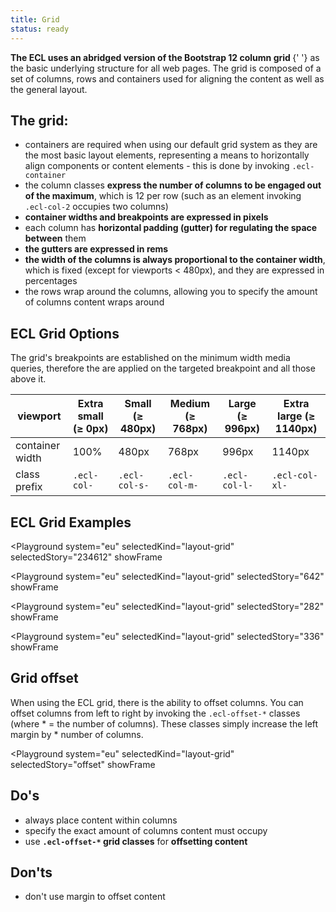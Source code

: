 ```yaml
---
title: Grid
status: ready
---
```



<Paragraph size="lead">
  <strong>
    The ECL uses an abridged version of the Bootstrap 12 column grid
  </strong>{' '}
  as the basic underlying structure for all web pages. The grid is composed of a
  set of columns, rows and containers used for aligning the content as well as
  the general layout.
</Paragraph>

## The grid:

- containers are required when using our default grid system as they are the most basic layout elements, representing a means to horizontally align components or content elements - this is done by invoking `.ecl-container`
- the column classes **express the number of columns to be engaged out of the maximum**, which is 12 per row (such as an element invoking `.ecl-col-2` occupies two columns)
- **container widths and breakpoints are expressed in pixels**
- each column has **horizontal padding (gutter) for regulating the space between** them
- **the gutters are expressed in rems**
- **the width of the columns is always proportional to the container width**, which is fixed (except for viewports < 480px), and they are expressed in percentages
- the rows wrap around the columns, allowing you to specify the amount of columns content wraps around

## ECL Grid Options

The grid's breakpoints are established on the minimum width media queries, therefore the are applied on the targeted breakpoint and all those above it.

| viewport        | Extra small (≥ 0px) | Small (≥ 480px) | Medium (≥ 768px) | Large (≥ 996px) | Extra large (≥ 1140px) |
| --------------- | ------------------- | --------------- | ---------------- | --------------- | ---------------------- |
| container width | 100%                | 480px           | 768px            | 996px           | 1140px                 |
| class prefix    | `.ecl-col-`         | `.ecl-col-s-`   | `.ecl-col-m-`    | `.ecl-col-l-`   | `.ecl-col-xl-`         |

## ECL Grid Examples

<Playground
  system="eu"
  selectedKind="layout-grid"
  selectedStory="234612"
  showFrame
>
  <Html markup={example234612} />
</Playground>

<Playground
  system="eu"
  selectedKind="layout-grid"
  selectedStory="642"
  showFrame
>
  <Html markup={example642} />
</Playground>

<Playground
  system="eu"
  selectedKind="layout-grid"
  selectedStory="282"
  showFrame
>
  <Html markup={example282} />
</Playground>

<Playground
  system="eu"
  selectedKind="layout-grid"
  selectedStory="336"
  showFrame
>
  <Html markup={example336} />
</Playground>

## Grid offset

When using the ECL grid, there is the ability to offset columns. You can offset columns from left to right by invoking the `.ecl-offset-*` classes (where \* = the number of columns). These classes simply increase the left margin by \* number of columns.

<Playground
  system="eu"
  selectedKind="layout-grid"
  selectedStory="offset"
  showFrame
>
  <Html markup={offset} />
</Playground>

## Do's

- always place content within columns
- specify the exact amount of columns content must occupy
- use **`.ecl-offset-*` grid classes** for **offsetting content**

## Don'ts

- don't use margin to offset content
